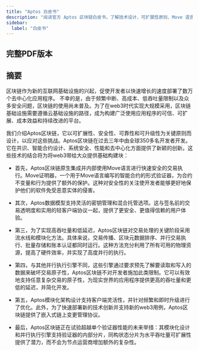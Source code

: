 ```yaml
---
title: "Aptos 白皮书"
description: "阅读官方 Aptos 区块链白皮书，了解技术设计、可扩展性原则、Move 语言集成和架构创新。"
sidebar:
  label: "白皮书"
---
```



## 完整PDF版本

<CardGrid>
  <LinkCard href="https://aptosnetwork.com/whitepaper/aptos-whitepaper_en.pdf" title="🇺🇸 English (en-US) ↗" description="英文版Aptos白皮书PDF原文" target="_blank" />

  <LinkCard href="https://aptosnetwork.com/whitepaper/aptos-whitepaper_ko.pdf" title="🇰🇷 한국어 Korean (ko-KR) ↗" description="韩文版Aptos白皮书PDF" target="_blank" />

  <LinkCard href="https://aptosnetwork.com/whitepaper/aptos-whitepaper_ja.pdf" title="🇯🇵 日本語 Japanese (ja-JP) ↗" description="日文版Aptos白皮书PDF" target="_blank" />

  <LinkCard href="https://aptosnetwork.com/whitepaper/aptos-whitepaper_es.pdf" title="🇪🇸 Español Spanish (es-ES) ↗" description="西班牙文版Aptos白皮书PDF" target="_blank" />
</CardGrid>

## 摘要

区块链作为新的互联网基础设施的兴起，促使开发者以快速增长的速度部署了数万个去中心化应用程序。
不幸的是，由于频繁中断、高成本、低吞吐量限制以及众多安全问题，区块链的使用尚未普及。为了在web3时代实现大规模采用，区块链基础设施需要遵循云基础设施的路径，成为构建广泛使用应用程序的可信、可扩展、成本效益和持续改进的平台。

我们介绍Aptos区块链，它以可扩展性、安全性、可靠性和可升级性为关键原则而设计，以应对这些挑战。Aptos区块链在过去三年中由全球350多名开发者开发。它在共识、智能合约设计、系统安全、性能和去中心化方面提供了新颖的创新。这些技术的结合将为将web3带给大众提供基础构建块：

- 首先，Aptos区块链原生集成并内部使用Move语言进行快速安全的交易执行。Move证明器，一个用于Move语言编写的智能合约的形式验证器，为合约不变量和行为提供了额外的保护。这种对安全性的关注使开发者能够更好地保护他们的软件免受恶意实体的侵害。

- 其次，Aptos数据模型支持灵活的密钥管理和混合托管选项。这与签名前的交易透明度和实用的轻客户端协议一起，提供了更安全、更值得信赖的用户体验。

- 第三，为了实现高吞吐量和低延迟，Aptos区块链对交易处理的关键阶段采用流水线和模块化方法。具体来说，交易传播、区块元数据排序、并行交易执行、批量存储和账本认证都同时运行。这种方法充分利用了所有可用的物理资源，提高了硬件效率，并实现了高度并行的执行。

- 第四，与其他并行执行引擎不同，这些引擎通过要求预先了解要读取和写入的数据来破坏交易原子性，Aptos区块链不对开发者施加此类限制。它可以有效地支持任意复杂交易的原子性，为现实世界的应用程序提供更高的吞吐量和更低的延迟，并简化开发。

- 第五，Aptos模块化架构设计支持客户端灵活性，并针对频繁和即时升级进行了优化。此外，为了快速部署新的技术创新并支持新的web3用例，Aptos区块链提供了嵌入式链上变更管理协议。

- 最后，Aptos区块链正在试验超越单个验证器性能的未来举措：其模块化设计和并行执行引擎支持验证器的内部分片，同构状态分片为水平吞吐量可扩展性提供了潜力，而不会为节点运营商增加额外的复杂性。
